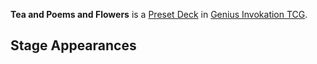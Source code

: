'''Tea and Poems and Flowers''' is a [[Preset Deck]] in [[Genius Invokation TCG]].

{{Genius Invokation TCG Deck
|title     = Tea and Poems and Flowers
|type      = Preset
|card_back = Origin
|card_box  = Mondstadt
|lineup    = Yelan;Sucrose;Hu Tao
|action    = Turn Control;Primordial Jade Winged-Spear;Primordial Jade Winged-Spear;Gilded Dreams;Echoes of an Offering;Vourukasha's Glow;Chef Mao;Chef Mao;Xudong;NRE;Stone and Contracts;Stone and Contracts;The Bestest Travel Companion!;The Bestest Travel Companion!;Changing Shifts;Toss-Up;Toss-Up;Strategize;Adeptus' Temptation;Lotus Flower Crisp;Lotus Flower Crisp;Mushroom Pizza;Teyvat Fried Egg;Teyvat Fried Egg;Tandoori Roast Chicken;Tandoori Roast Chicken;Butter Crab;Butter Crab;Fish and Chips;Fish and Chips
}}

==Stage Appearances==
{{Genius Invokation TCG Stage Appearances}}
